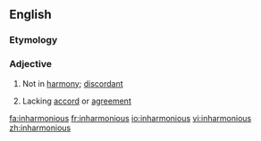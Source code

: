 ==English==

===Etymology===
{{prefix|in|harmonious}}

===Adjective===
{{en-adj}}

#{{music}} Not in [[harmony]]; [[discordant]]
# Lacking [[accord]] or [[agreement]]

[[fa:inharmonious]]
[[fr:inharmonious]]
[[io:inharmonious]]
[[vi:inharmonious]]
[[zh:inharmonious]]